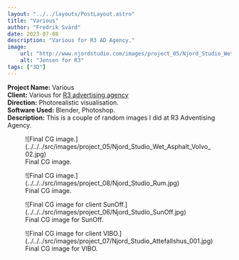 ```yaml
---
layout: "../../layouts/PostLayout.astro"
title: "Various"
author: "Fredrik Svärd"
date: 2023-07-08
description: "Various for R3 AD Agency."
image:
    url: "http://www.njordstudio.com/images/project_05/Njord_Studio_Wet_Asphalt_Volvo_02.jpg"
    alt: "Jensen for R3"
tags: ["3D"]
---
```



<b>Project Name:</b> Various<br />
<b>Client:</b> Various for <a href="https://www.r-3.se/">R3 advertising agency</a><br />
<b>Direction:</b> Photorealistic visualisation.<br />
<b>Software Used:</b> Blender, Photoshop.<br />
<b>Description:</b> This is a couple of random images I did at R3 Adventising Agency.<br />

<figure data-lightbox="true">
    ![Final CG image.](../../../src/images/project_05/Njord_Studio_Wet_Asphalt_Volvo_02.jpg)
    <figcaption>Final CG image.</figcaption>
</figure>

<figure data-lightbox="true">
    ![Final CG image.](../../../src/images/project_08/Njord_Studio_Rum.jpg)
    <figcaption>Final CG image.</figcaption>
</figure>

<figure data-lightbox="true">
    ![Final CG image for client SunOff.](../../../src/images/project_06/Njord_Studio_SunOff.jpg)
    <figcaption>Final CG image for SunOff.</figcaption>
</figure>

<figure data-lightbox="true">
    ![Final CG image for client VIBO.](../../../src/images/project_07/Njord_Studio_Attefallshus_001.jpg)
    <figcaption>Final CG image for VIBO.</figcaption>
</figure>